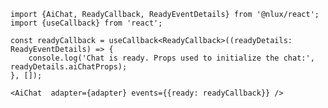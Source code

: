 ```tsx
import {AiChat, ReadyCallback, ReadyEventDetails} from '@nlux/react';
import {useCallback} from 'react';

const readyCallback = useCallback<ReadyCallback>((readyDetails: ReadyEventDetails) => {
    console.log('Chat is ready. Props used to initialize the chat:', readyDetails.aiChatProps);
}, []);
```

```tsx
<AiChat  adapter={adapter} events={{ready: readyCallback}} />
```
